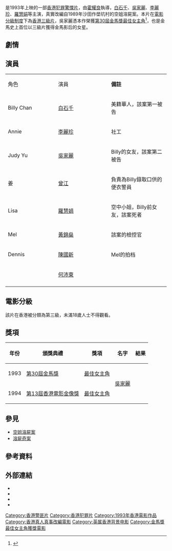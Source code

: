 {{expand|time=2017-02-21T06:51:34+00:00}}
{{noteTA
|G1=Movie
|G2=Show
|T=zh-hk:郎心如鐵 (1993年電影); zh-tw:赤裸的誘惑;
|1=zh-hk:郎心如鐵; zh-tw:赤裸的誘惑;
}}
{{Infobox Film
| name           =  郎心如鐵
| original_name  = ''{{lang|en|Remains of a Woman}}''
| image          = 
| image_size     = 
| caption        = 
| director       = [[霍耀良|霍耀良]]
| producer       = [[黃錦燊|黃錦燊]]、[[陳國新|陳國新]]
| producer_2     = 林岳雄
| writer         = [[潘源良|潘源良]]、陳國新
| 動作指導        = 陳中泰
| starring       = [[白石千|白石千]]<br> [[吳家麗|吳家麗]]<br> [[李麗珍|李麗珍]]<br> [[羅慧娟|羅慧娟]]<br> [[黃錦燊|黃錦燊]]<br> [[曾江|曾江]]<br> [[陳國新|陳國新]]
| music          = 周錦祥
| cinematography = [[李子衡|李子衡]]
| editing        = [[黃志雄|黃志雄]]
| production_company = [[希望工程有限公司|希望工程有限公司]]
| distributor    = [[新寶|新寶娛樂有限公司 (香港)]]
| released       = {{HKG-1959}}：{{film date|1993|10|14}}
| runtime        = 85 分鐘
| rate           = III
| country        = {{英屬香港電影}}
| language       = 粵語
| budget         = 
| gross          = [[HK$|HK$]] 2,591,996.00<ref>{{cite web |url=http://www.boxofficecn.com/hkboxoffice1993 |title=1993 香港票房 |publisher=中國電影票房榜|access-date=2021-06-23 |archive-date=2020-09-22 |archive-url=https://web.archive.org/web/20200922035656/http://www.boxofficecn.com/hkboxoffice1993 |dead-url=yes }}</ref>
| preceded_by    = 
| website        = 
| amg_id         = 
| imdb_id        = tt0107359 
| tw_name        = 《赤裸的誘惑》
}}

{{engname|《郎心如鐵》|''Remains of a Woman''}}是1993年上映的一部[[香港電影|香港犯罪驚慄片]]，由[[霍耀良|霍耀良]]執導，[[白石千|白石千]]、[[吳家麗|吳家麗]]、[[李麗珍|李麗珍]]、[[羅慧娟|羅慧娟]]等主演，真實改編自1989年沙田作壆坑村的空姐溶屍案。本片在[[電影分級制度|電影分級制度]]下為[[香港三級片列表|香港三級片]]，吳家麗憑本作榮獲[[第30屆金馬獎|第30屆金馬獎]][[金馬獎最佳女主角|最佳女主角]]<ref>{{cite web|url=https://www.goldenhorse.org.tw/awards/nw?serach_type=award&sc=8&search_regist_year=1993 |title=第30屆金馬獎提名及得獎名單 |work=台北金馬影展|access-date=2021-07-02 |archive-url=https://web.archive.org/web/20210516230924/https://www.goldenhorse.org.tw/awards/nw?serach_type=award&sc=8&search_regist_year=1993 |archive-date=2021-05-16 |dead-url=no}}</ref>，也是金馬史上首位以三級片獲得金馬影后的女星。

==劇情==
==演員==
{|class="wikitable" width="56%"
|- style="background:cornflowerblue; color:white" align=center
|style="width:2%"|角色|| style="width:3%" |演員|| style="width:3%" |'''備註'''
|- 
| Billy Chan  || [[白石千|白石千]] || 美籍華人，該案第一被告
|- 
| Annie || [[李麗珍|李麗珍]] || 社工
|- 
| Judy Yu || [[吳家麗|吳家麗]] || Billy的女友，該案第二被告
|-
| 姜|| [[曾江|曾江]] || 負責為Billy錄取口供的便衣警員
|-
| Lisa || [[羅慧娟|羅慧娟]] || 空中小姐，Billy前女友，該案死者
|-
| Mel|| [[黃錦燊|黃錦燊]] || 該案的檢控官  
|-
| Dennis || [[陳國新|陳國新]] || Mel的拍档

|- 
|  || [[何沛東|何沛東]] || 
|-
|}

==電影分級==
該片在香港被分類為第三級，未滿18歲人士不得觀看。
== 獎項 ==
{| class="wikitable"
! 年份 !! 頒獎典禮 !! 獎項 !! 名字 !! 結果
|-
| 1993
| [[第30屆金馬獎|第30屆金馬獎]]
| [[金馬獎最佳女主角|最佳女主角]]
| rowspan="2"|[[吳家麗|吳家麗]]
| {{won}}
|-
| 1994
| [[第13屆香港電影金像獎|第13屆香港電影金像獎]]
| [[香港電影金像獎最佳女主角|最佳女主角]]
| {{nom}}
|}

==參見==
* [[空姐溶屍案|空姐溶屍案]]
* [[溶屍奇案|溶屍奇案]]

== 參考資料 ==
{{reflist}}

== 外部連結 ==
*{{hkmdb title|7698|郎心如鐵}}
*{{douban|1303845}}
*{{Mtime|21561}}
*{{imdb title|0107359}}

[[Category:香港警匪片|Category:香港警匪片]]
[[Category:香港犯罪片|Category:香港犯罪片]]
[[Category:1993年香港電影作品|Category:1993年香港電影作品]]
[[Category:香港真人真事改編電影|Category:香港真人真事改編電影]]
[[Category:英属香港背景电影|Category:英属香港背景电影]]
[[Category:金馬獎最佳女主角獲獎電影|Category:金馬獎最佳女主角獲獎電影]]
